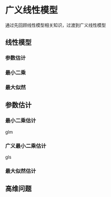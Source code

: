 # 广义线性模型 {#glm}

通过先回顾线性模型相关知识，过渡到广义线性模型


## 线性模型

### 参数估计


### 最小二乘


### 最大似然


## 参数估计

### 最小二乘估计

glm

### 广义最小二乘估计

gls

### 最大似然估计



## 高维问题

